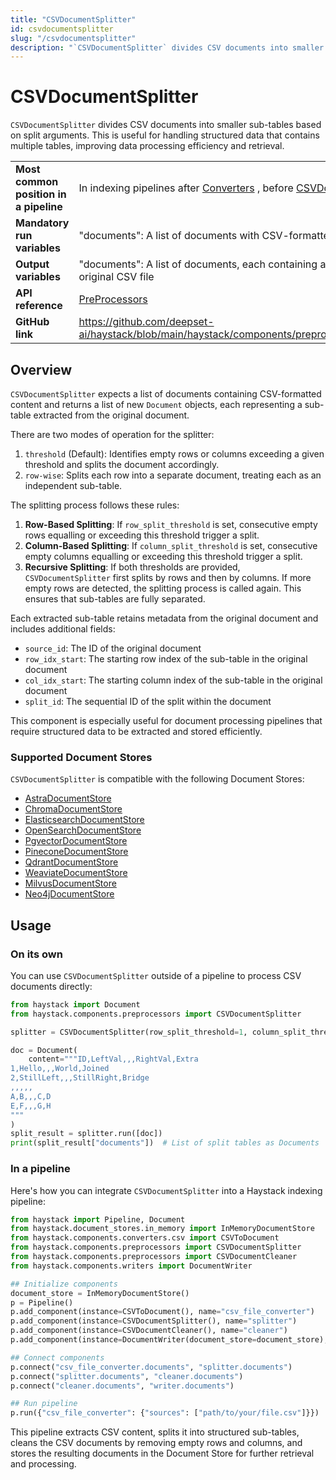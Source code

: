 ```yaml
---
title: "CSVDocumentSplitter"
id: csvdocumentsplitter
slug: "/csvdocumentsplitter"
description: "`CSVDocumentSplitter` divides CSV documents into smaller sub-tables based on split arguments. This is useful for handling structured data that contains multiple tables, improving data processing efficiency and retrieval."
---
```


# CSVDocumentSplitter

`CSVDocumentSplitter` divides CSV documents into smaller sub-tables based on split arguments. This is useful for handling structured data that contains multiple tables, improving data processing efficiency and retrieval.

|                                        |                                                                                                                                                  |
| :------------------------------------- | :----------------------------------------------------------------------------------------------------------------------------------------------- |
| **Most common position in a pipeline** | In indexing pipelines after [Converters](../converters.mdx) , before [CSVDocumentCleaner](csvdocumentcleaner.mdx) |
| **Mandatory run variables**            | "documents": A list of documents with CSV-formatted content                                                                                      |
| **Output variables**                   | "documents": A list of documents, each containing a sub-table extracted from the original CSV file                                               |
| **API reference**                      | [PreProcessors](/reference/preprocessors-api)                                                                                                           |
| **GitHub link**                        | https://github.com/deepset-ai/haystack/blob/main/haystack/components/preprocessors/csv_document_splitter.py                                    |

## Overview

`CSVDocumentSplitter` expects a list of documents containing CSV-formatted content and returns a list of new `Document` objects, each representing a sub-table extracted from the original document.

There are two modes of operation for the splitter:

1. `threshold` (Default): Identifies empty rows or columns exceeding a given threshold and splits the document accordingly.
2. `row-wise`: Splits each row into a separate document, treating each as an independent sub-table.

The splitting process follows these rules:

1. **Row-Based Splitting**: If `row_split_threshold` is set, consecutive empty rows equalling or exceeding this threshold trigger a split.
2. **Column-Based Splitting**: If `column_split_threshold` is set, consecutive empty columns equalling or exceeding this threshold trigger a split.
3. **Recursive Splitting**: If both thresholds are provided, `CSVDocumentSplitter` first splits by rows and then by columns. If more empty rows are detected, the splitting process is called again. This ensures that sub-tables are fully separated.

Each extracted sub-table retains metadata from the original document and includes additional fields:

- `source_id`: The ID of the original document
- `row_idx_start`: The starting row index of the sub-table in the original document
- `col_idx_start`: The starting column index of the sub-table in the original document
- `split_id`: The sequential ID of the split within the document

This component is especially useful for document processing pipelines that require structured data to be extracted and stored efficiently.

### Supported Document Stores

`CSVDocumentSplitter` is compatible with the following Document Stores:

- [AstraDocumentStore](../../document-stores/astradocumentstore.mdx)
- [ChromaDocumentStore](../../document-stores/chromadocumentstore.mdx)
- [ElasticsearchDocumentStore](../../document-stores/elasticsearch-document-store.mdx)
- [OpenSearchDocumentStore](../../document-stores/opensearch-document-store.mdx)
- [PgvectorDocumentStore](../../document-stores/pgvectordocumentstore.mdx)
- [PineconeDocumentStore](../../document-stores/pinecone-document-store.mdx)
- [QdrantDocumentStore](../../document-stores/qdrant-document-store.mdx)
- [WeaviateDocumentStore](../../document-stores/weaviatedocumentstore.mdx)
- [MilvusDocumentStore](https://haystack.deepset.ai/integrations/milvus-document-store)
- [Neo4jDocumentStore](https://haystack.deepset.ai/integrations/neo4j-document-store)

## Usage

### On its own

You can use `CSVDocumentSplitter` outside of a pipeline to process CSV documents directly:

```python
from haystack import Document
from haystack.components.preprocessors import CSVDocumentSplitter

splitter = CSVDocumentSplitter(row_split_threshold=1, column_split_threshold=1)

doc = Document(
    content="""ID,LeftVal,,,RightVal,Extra
1,Hello,,,World,Joined
2,StillLeft,,,StillRight,Bridge
,,,,,
A,B,,,C,D
E,F,,,G,H
"""
)
split_result = splitter.run([doc])
print(split_result["documents"])  # List of split tables as Documents
```

### In a pipeline

Here's how you can integrate `CSVDocumentSplitter` into a Haystack indexing pipeline:

```python
from haystack import Pipeline, Document
from haystack.document_stores.in_memory import InMemoryDocumentStore
from haystack.components.converters.csv import CSVToDocument
from haystack.components.preprocessors import CSVDocumentSplitter
from haystack.components.preprocessors import CSVDocumentCleaner
from haystack.components.writers import DocumentWriter

## Initialize components
document_store = InMemoryDocumentStore()
p = Pipeline()
p.add_component(instance=CSVToDocument(), name="csv_file_converter")
p.add_component(instance=CSVDocumentSplitter(), name="splitter")
p.add_component(instance=CSVDocumentCleaner(), name="cleaner")
p.add_component(instance=DocumentWriter(document_store=document_store), name="writer")

## Connect components
p.connect("csv_file_converter.documents", "splitter.documents")
p.connect("splitter.documents", "cleaner.documents")
p.connect("cleaner.documents", "writer.documents")

## Run pipeline
p.run({"csv_file_converter": {"sources": ["path/to/your/file.csv"]}})
```

This pipeline extracts CSV content, splits it into structured sub-tables, cleans the CSV documents by removing empty rows and columns, and stores the resulting documents in the Document Store for further retrieval and processing.
